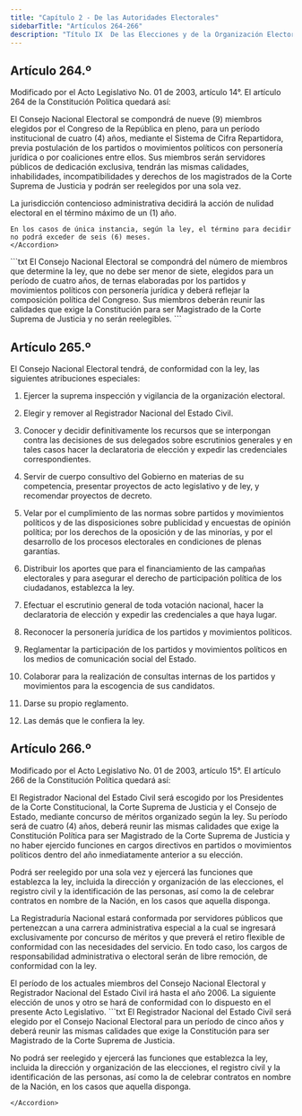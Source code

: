 ```yaml
---
title: "Capítulo 2 - De las Autoridades Electorales"
sidebarTitle: "Artículos 264-266"
description: "Título IX  De las Elecciones y de la Organización Electoral - Capítulo 2 - De las Autoridades Electorales"
---
```


## Artículo 264.º

<Warning>Modificado por el Acto Legislativo No. 01 de 2003, artículo 14°. El artículo 264 de la Constitución Política quedará así: </Warning>

El Consejo Nacional Electoral se compondrá de nueve (9) miembros elegidos por el Congreso de la República en pleno, para un período institucional de cuatro (4) años, mediante el Sistema de Cifra Repartidora, previa postulación de los partidos o movimientos políticos con personería jurídica o por coaliciones entre ellos. Sus miembros serán servidores públicos de dedicación exclusiva, tendrán las mismas calidades, inhabilidades, incompatibilidades y derechos de los magistrados de la Corte Suprema de Justicia y podrán ser reelegidos por una sola vez. 

  <AccordionGroup>
    <Accordion
        title="Parágrafo"
        defaultOpen
    >
    La jurisdicción contencioso administrativa decidirá la acción de nulidad electoral en el término máximo de un (1) año. 

    En los casos de única instancia, según la ley, el término para decidir no podrá exceder de seis (6) meses. 
    </Accordion>
</AccordionGroup>

<Accordion title="Artículo original antes de la modificación:">
```txt 
El Consejo Nacional Electoral se compondrá del número de miembros que determine la ley, que no debe ser menor de siete, elegidos para un período de cuatro años, de ternas elaboradas por los partidos y movimientos políticos con personería jurídica y deberá reflejar la composición política del Congreso. Sus miembros deberán reunir las calidades que exige la Constitución para ser Magistrado de la Corte Suprema de Justicia y no serán reelegibles. 
```
</Accordion>

## Artículo 265.º

El Consejo Nacional Electoral tendrá, de conformidad con la ley, las siguientes atribuciones especiales:

1. Ejercer la suprema inspección y vigilancia de la organización electoral.

2. Elegir y remover al Registrador Nacional del Estado Civil.

3. Conocer y decidir definitivamente los recursos que se interpongan contra las decisiones de sus delegados sobre escrutinios generales y en tales casos hacer la declaratoria de elección y expedir las credenciales correspondientes.

4. Servir de cuerpo consultivo del Gobierno en materias de su competencia, presentar proyectos de acto legislativo y de ley, y recomendar proyectos de decreto.

5. Velar por el cumplimiento de las normas sobre partidos y movimientos políticos y de las disposiciones sobre publicidad y encuestas de opinión política; por los derechos de la oposición y de las minorías, y por el desarrollo de los procesos electorales en condiciones de plenas garantías.

6. Distribuir los aportes que para el financiamiento de las campañas electorales y para asegurar el derecho de participación política de los ciudadanos, establezca la ley.

7. Efectuar el escrutinio general de toda votación nacional, hacer la declaratoria de elección y expedir las credenciales a que haya lugar.

8. Reconocer la personería jurídica de los partidos y movimientos políticos.

9. Reglamentar la participación de los partidos y movimientos políticos en los medios de comunicación social del Estado.

10. Colaborar para la realización de consultas internas de los partidos y movimientos para la escogencia de sus candidatos.

11. Darse su propio reglamento.

12. Las demás que le confiera la ley.

## Artículo 266.º

<Warning>Modificado por el Acto Legislativo No. 01 de 2003, artículo 15°. El artículo 266 de la Constitución Política quedará así: </Warning>

El Registrador Nacional del Estado Civil será escogido por los Presidentes de la Corte Constitucional, la Corte Suprema de Justicia y el Consejo de Estado, mediante concurso de méritos organizado según la ley. Su período será de cuatro (4) años, deberá reunir las mismas calidades que exige la Constitución Política para ser Magistrado de la Corte Suprema de Justicia y no haber ejercido funciones en cargos directivos en partidos o movimientos políticos dentro del año inmediatamente anterior a su elección.

Podrá ser reelegido por una sola vez y ejercerá las funciones que establezca la ley, incluida la dirección y organización de las elecciones, el registro civil y la identificación de las personas, así como la de celebrar contratos en nombre de la Nación, en los casos que aquella disponga.

La Registraduría Nacional estará conformada por servidores públicos que pertenezcan a una carrera administrativa especial a la cual se ingresará exclusivamente por concurso de méritos y que preverá el retiro flexible de conformidad con las necesidades del servicio. En todo caso, los cargos de responsabilidad administrativa o electoral serán de libre remoción, de conformidad con la ley. 

<AccordionGroup>
    <Accordion
        title="Parágrafo transitorio"
        defaultOpen
    >
    El período de los actuales miembros del Consejo Nacional Electoral y Registrador Nacional del Estado Civil irá hasta el año 2006. La siguiente elección de unos y otro se hará de conformidad con lo dispuesto en el presente Acto Legislativo.
    </Accordion>
</AccordionGroup>

<Accordion title="Artículo original antes de la modificación:">
```txt 
El Registrador Nacional del Estado Civil será elegido por el Consejo Nacional Electoral para un período de cinco años y deberá reunir las mismas calidades que exige la Constitución para ser Magistrado de la Corte Suprema de Justicia.

No podrá ser reelegido y ejercerá las funciones que establezca la ley, incluida la dirección y organización de las elecciones, el registro civil y la identificación de las personas, así como la de celebrar contratos en nombre de la Nación, en los casos que aquella disponga. 
```
</Accordion>

